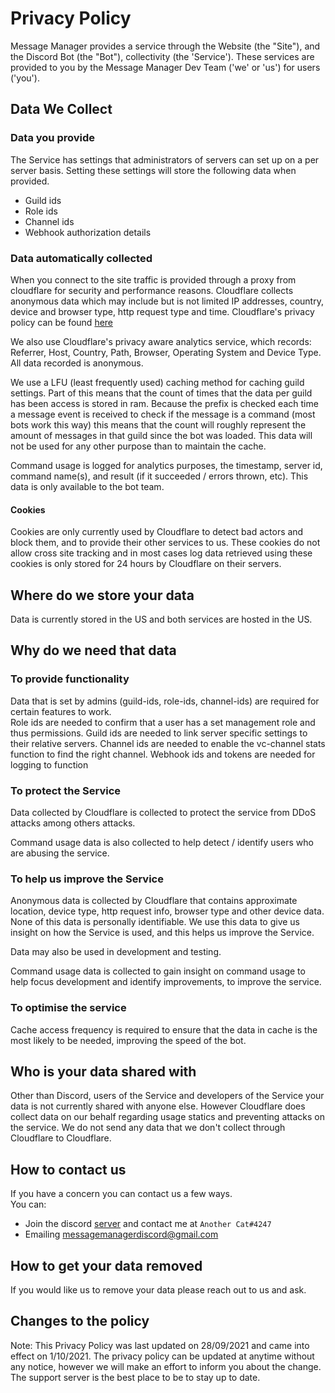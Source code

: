 # Privacy Policy

Message Manager provides a service through the Website (the "Site"), and the Discord Bot (the "Bot"), collectivity (the 'Service'). These services are provided to you by the Message Manager Dev Team ('we' or 'us') for users ('you').

## Data We Collect

### Data you provide

The Service has settings that administrators of servers can set up on a per server basis. Setting these settings will store the following data when provided.

- Guild ids
- Role ids
- Channel ids
- Webhook authorization details

### Data automatically collected

When you connect to the site traffic is provided through a proxy from cloudflare for security and performance reasons. Cloudflare collects anonymous data which may include but is not limited IP addresses, country, device and browser type, http request type and time. Cloudflare's privacy policy can be found [here](https://www.cloudflare.com/privacy)

We also use Cloudflare's privacy aware analytics service, which records: Referrer, Host, Country, Path, Browser, Operating System and Device Type. All data recorded is anonymous.

We use a LFU (least frequently used) caching method for caching guild settings. Part of this means that the count of times that the data per guild has been access is stored in ram. Because the prefix is checked each time a message event is received to check if the message is a command (most bots work this way) this means that the count will roughly represent the amount of messages in that guild since the bot was loaded. This data will not be used for any other purpose than to maintain the cache.

Command usage is logged for analytics purposes, the timestamp, server id, command name(s), and result (if it succeeded / errors thrown, etc). This data is only available to the bot team.

#### Cookies

Cookies are only currently used by Cloudflare to detect bad actors and block them, and to provide their other services to us. These cookies do not allow cross site tracking and in most cases log data retrieved using these cookies is only stored for 24 hours by Cloudflare on their servers.

## Where do we store your data

Data is currently stored in the US and both services are hosted in the US.

## Why do we need that data

### To provide functionality

Data that is set by admins (guild-ids, role-ids, channel-ids) are required for certain features to work.  
Role ids are needed to confirm that a user has a set management role and thus permissions.
Guild ids are needed to link server specific settings to their relative servers.
Channel ids are needed to enable the vc-channel stats function to find the right channel.
Webhook ids and tokens are needed for logging to function

### To protect the Service

Data collected by Cloudflare is collected to protect the service from DDoS attacks among others attacks.

Command usage data is also collected to help detect / identify users who are abusing the service.

### To help us improve the Service

Anonymous data is collected by Cloudflare that contains approximate location, device type, http request info, browser type and other device data. None of this data is personally identifiable. We use this data to give us insight on how the Service is used, and this helps us improve the Service.

Data may also be used in development and testing.

Command usage data is collected to gain insight on command usage to help focus development and identify improvements, to improve the service.

### To optimise the service

Cache access frequency is required to ensure that the data in cache is the most likely to be needed, improving the speed of the bot.

## Who is your data shared with

Other than Discord, users of the Service and developers of the Service your data is not currently shared with anyone else. However Cloudflare does collect data on our behalf regarding usage statics and preventing attacks on the service. We do not send any data that we don't collect through Cloudflare to Cloudflare.

## How to contact us

If you have a concern you can contact us a few ways.  
You can:

- Join the discord [server](https://discord.gg/xFZu29t) and contact me at `Another Cat#4247`
- Emailing [messagemanagerdiscord@gmail.com](mailto:messagemanagerdiscord@gmail.com)

## How to get your data removed

If you would like us to remove your data please reach out to us and ask.

## Changes to the policy

Note: This Privacy Policy was last updated on 28/09/2021 and came into effect on 1/10/2021. The privacy policy can be updated at anytime without any notice, however we will make an effort to inform you about the change. The support server is the best place to be to stay up to date.
